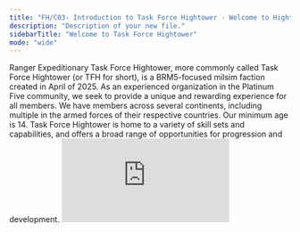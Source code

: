 ```yaml
---
title: "FH/C03- Introduction to Task Force Hightower - Welcome to Hightower"
description: "Description of your new file."
sidebarTitle: "Welcome to Task Force Hightower"
mode: "wide"
---
```


<AccordionGroup>
  <Accordion title="FH/G02 - Getting Started" defaultOpen={false}>
    <AccordionGroup>
      <Accordion title="FH/GB-07 - Introduction to Task Force Hightower" icon="book" iconType="solid">
        Ranger Expeditionary Task Force Hightower, more commonly called Task Force Hightower (or TFH for short), is a BRM5-focused milsim faction created in April of 2025. As an experienced organization in the Platinum Five community, we seek to provide a unique and rewarding experience for all members. We have members across several continents, including multiple in the armed forces of their respective countries. Our minimum age is 14. Task Force Hightower is home to a variety of skill sets and capabilities, and offers a broad range of opportunities for progression and development.
      </Accordion>
      <Accordion title="FH/VB-08 - Video: Task Force Screening Video [6:47]" description="NOTE TO REVIEWERS: LEGACY - REQUIRES UPDATE" icon="video" iconType="solid">
        <iframe src="https://www.youtube.com/embed/XcNiuq-jE84" title="YouTube video player" frameborder="0" className="w-full aspect-video rounded-xl" allow="accelerometer; autoplay; clipboard-write; encrypted-media; gyroscope; picture-in-picture; web-share" allowfullscreen />
      </Accordion>
      <Accordion title="FH/GB-09 - What MILSIM Means to Us" icon="book" iconType="solid">
        Task Force Hightower seeks to balance a mixture of real-world Tactics, Techniques, and Procedures (TTPs) with in-game functionality. We develop custom maps and operations to give our members the best experience possible through realistic combat and platform-specific alterations. We believe in replication of the real world, specifically to the point where it makes sense for us. Extraneous things like virtual PT and screaming are not helpful, so we avoid them.
      </Accordion>
      <Accordion title="FH/GB-10 - Deployments" icon="book" iconType="solid">
        Hightower operates without a rigid schedule. We allow members to sign up for events whenever they can, and make accomodations for those who cannot make them. Our current minimum activity requirement for most members is one operation and one training per two-week cycle, but this is subject to change as updates are made.

        We use a Modular Role System based on skills to determine our deployment ORBATs. While our command ORBATs are based on unit, deployment ORBATs are created in a multiple step process per deployment. The event host/command staff determine a template for the ORBAT, and individuals sign up for a slot based on their skill sets and capabilities. Priority slots for a role are granted based on an individual's capabilities and 

        Event listings for a given week are typically posted on Sundays. If a event list is not posted, all activity requirements are considered waived for that two-week cycle. Event listings will include the type of event and the time it will be hosted, as well as who is responsible for it. 
      </Accordion>
      <Accordion title="FH/GB-11 - Enlistment/Commissioning" icon="book" iconType="solid">
        Joining Task Force Hightower is a simple but sophisticated process to ensure our members are capable and competent. The current admission process includes unit application, Initial Entry Training, and application for a clearance depending on your position.

        **Task Force Application:** Submit a fully filled copy of the HDD-4 Enlistment Form in the [#application-submission](https://discord.com/channels/1358550750946398289/1427100420022599811) channel. This form includes your Name, Discord ID, Enlistment Option, Entry Rank, MOS, and other applicable details.

        **Unit Application (for those seeking a SOF position):** Select the unit you wish to join and submit their application in the [#application-submission](https://discord.com/channels/1358550750946398289/1427100420022599811) channel. Each unit has their own requirements and standards, but we generally request that you type in clear and complete English sentences. Formality and professionalism go a long way in shaping your application.

        **Initial Entry Training:** Once your application is reviewed and accepted, you will attend an initial training. This training is comprised of Basic Combat Training, plus additional training for your desired MOS. You are not limited to this MOS only in operations; this simply grants you training for a desired job straight out of the gate. Applicants seeking a Commissioned Officer or Warrant Officer position will also attend the Infantry Basic Officer Leadership Course (may be done in leiu of BCT), Officer Candidate School, or Warrant Officer Candidate School.
      </Accordion>
    </AccordionGroup>
  </Accordion>
</AccordionGroup>